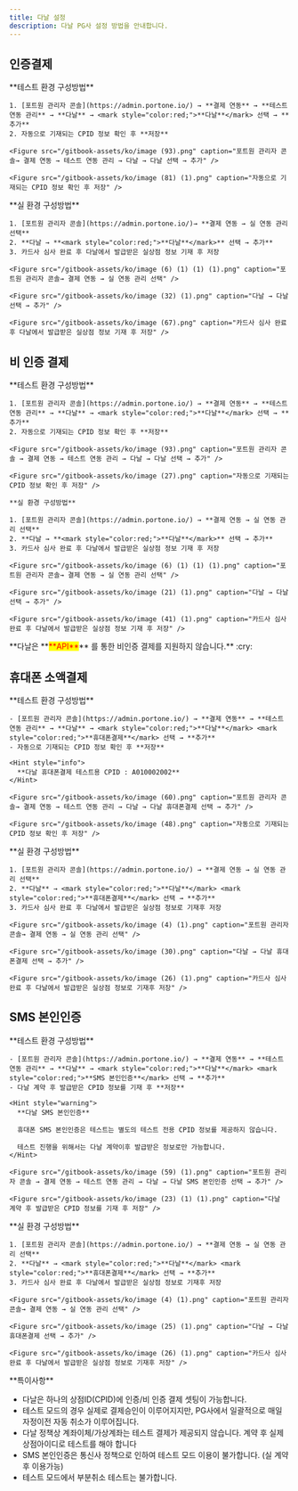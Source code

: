 ```yaml
---
title: 다날 설정
description: 다날 PG사 설정 방법을 안내합니다.
---
```



## 인증**결제**

<Tabs>
  <Tab title="테스트 결제">
    **테스트 환경 구성방법**

    1. [포트원 관리자 콘솔](https://admin.portone.io/) → **결제 연동** → **테스트 연동 관리** → **다날** → <mark style="color:red;">**다날**</mark> 선택 → **추가**
    2. 자동으로 기재되는 CPID 정보 확인 후 **저장**

    <Figure src="/gitbook-assets/ko/image (93).png" caption="포트원 관리자 콘솔→ 결제 연동 → 테스트 연동 관리 → 다날 → 다날 선택 → 추가" />

    <Figure src="/gitbook-assets/ko/image (81) (1).png" caption="자동으로 기재되는 CPID 정보 확인 후 저장" />
  </Tab>

  <Tab title="실 결제">
    **실 환경 구성방법**

    1. [포트원 관리자 콘솔](https://admin.portone.io/)→ **결제 연동 → 실 연동 관리 선택**
    2. **다날 → **<mark style="color:red;">**다날**</mark>** 선택 → 추가**
    3. 카드사 심사 완료 후 다날에서 발급받은 실상점 정보 기재 후 저장

    <Figure src="/gitbook-assets/ko/image (6) (1) (1) (1).png" caption="포트원 관리자 콘솔→ 결제 연동 → 실 연동 관리 선택" />

    <Figure src="/gitbook-assets/ko/image (32) (1).png" caption="다날 → 다날 선택 → 추가" />

    <Figure src="/gitbook-assets/ko/image (67).png" caption="카드사 심사 완료 후 다날에서 발급받은 실상점 정보 기재 후 저장" />
  </Tab>
</Tabs>

## 비 인증 결제

<Tabs>
  <Tab title="결제창 방식">
    **테스트 환경 구성방법**

    1. [포트원 관리자 콘솔](https://admin.portone.io/) → **결제 연동** → **테스트 연동 관리** → **다날** → <mark style="color:red;">**다날**</mark> 선택 → **추가**
    2. 자동으로 기재되는 CPID 정보 확인 후 **저장**

    <Figure src="/gitbook-assets/ko/image (93).png" caption="포트원 관리자 콘솔 → 결제 연동 → 테스트 연동 관리 → 다날 → 다날 선택 → 추가" />

    <Figure src="/gitbook-assets/ko/image (27).png" caption="자동으로 기재되는 CPID 정보 확인 후 저장" />

    **실 환경 구성방법**

    1. [포트원 관리자 콘솔](https://admin.portone.io/) → **결제 연동 → 실 연동 관리 선택**
    2. **다날 → **<mark style="color:red;">**다날**</mark>** 선택 → 추가**
    3. 카드사 심사 완료 후 다날에서 발급받은 실상점 정보 기재 후 저장

    <Figure src="/gitbook-assets/ko/image (6) (1) (1) (1).png" caption="포트원 관리자 콘솔→ 결제 연동 → 실 연동 관리 선택" />

    <Figure src="/gitbook-assets/ko/image (21) (1).png" caption="다날 → 다날 선택 → 추가" />

    <Figure src="/gitbook-assets/ko/image (41) (1).png" caption="카드사 심사 완료 후 다날에서 발급받은 실상점 정보 기재 후 저장" />
  </Tab>

  <Tab title="API 방식">
    **다날은 **<mark style="color:red;">**API**</mark>** 를 통한 비인증 결제를 지원하지 않습니다.** :cry:
  </Tab>
</Tabs>

## 휴대폰 소액결제

<Tabs>
  <Tab title="테스트 환경">
    **테스트 환경 구성방법**

    - [포트원 관리자 콘솔](https://admin.portone.io/) → **결제 연동** → **테스트 연동 관리** → **다날** → <mark style="color:red;">**다날**</mark> <mark style="color:red;">**휴대폰결제**</mark> 선택 → **추가**
    - 자동으로 기재되는 CPID 정보 확인 후 **저장**

    <Hint style="info">
      **다날 휴대폰결제 테스트용 CPID : A010002002**
    </Hint>

    <Figure src="/gitbook-assets/ko/image (60).png" caption="포트원 관리자 콘솔→ 결제 연동 → 테스트 연동 관리 → 다날 → 다날 휴대폰결제 선택 → 추가" />

    <Figure src="/gitbook-assets/ko/image (48).png" caption="자동으로 기재되는 CPID 정보 확인 후 저장" />
  </Tab>

  <Tab title="실 환경">
    **실 환경 구성방법**

    1. [포트원 관리자 콘솔](https://admin.portone.io/) → **결제 연동 → 실 연동 관리 선택**
    2. **다날** → <mark style="color:red;">**다날**</mark> <mark style="color:red;">**휴대폰결제**</mark> 선택 → **추가**
    3. 카드사 심사 완료 후 다날에서 발급받은 실상점 정보로 기재후 저장

    <Figure src="/gitbook-assets/ko/image (4) (1).png" caption="포트원 관리자 콘솔→ 결제 연동 → 실 연동 관리 선택" />

    <Figure src="/gitbook-assets/ko/image (30).png" caption="다날 → 다날 휴대폰결제 선택 → 추가" />

    <Figure src="/gitbook-assets/ko/image (26) (1).png" caption="카드사 심사 완료 후 다날에서 발급받은 실상점 정보로 기재후 저장" />
  </Tab>
</Tabs>

## SMS 본인인증

<Tabs>
  <Tab title="테스트 환경">
    **테스트 환경 구성방법**

    - [포트원 관리자 콘솔](https://admin.portone.io/) → **결제 연동** → **테스트 연동 관리** → **다날** → <mark style="color:red;">**다날**</mark> <mark style="color:red;">**SMS 본인인증**</mark> 선택 → **추가**
    - 다날 계약 후 발급받은 CPID 정보를 기재 후 **저장**

    <Hint style="warning">
      **다날 SMS 본인인증**

      휴대폰 SMS 본인인증은 테스트는 별도의 테스트 전용 CPID 정보를 제공하지 않습니다.

      테스트 진행을 위해서는 다날 계약이후 발급받은 정보로만 가능합니다.
    </Hint>

    <Figure src="/gitbook-assets/ko/image (59) (1).png" caption="포트원 관리자 콘솔 → 결제 연동 → 테스트 연동 관리 → 다날 → 다날 SMS 본인인증 선택 → 추가" />

    <Figure src="/gitbook-assets/ko/image (23) (1) (1).png" caption="다날 계약 후 발급받은 CPID 정보를 기재 후 저장" />
  </Tab>

  <Tab title="실 환경">
    **실 환경 구성방법**

    1. [포트원 관리자 콘솔](https://admin.portone.io/) → **결제 연동 → 실 연동 관리 선택**
    2. **다날** → <mark style="color:red;">**다날**</mark> <mark style="color:red;">**휴대폰결제**</mark> 선택 → **추가**
    3. 카드사 심사 완료 후 다날에서 발급받은 실상점 정보로 기재후 저장

    <Figure src="/gitbook-assets/ko/image (4) (1).png" caption="포트원 관리자 콘솔→ 결제 연동 → 실 연동 관리 선택" />

    <Figure src="/gitbook-assets/ko/image (25) (1).png" caption="다날 → 다날 휴대폰결제 선택 → 추가" />

    <Figure src="/gitbook-assets/ko/image (26) (1).png" caption="카드사 심사 완료 후 다날에서 발급받은 실상점 정보로 기재후 저장" />
  </Tab>
</Tabs>

<Hint style="warning">
  **특이사항**

  - 다날은 하나의 상점ID(CPID)에 인증/비 인증 결제 셋팅이 가능합니다.
  - 테스트 모드의 경우 실제로 결제승인이 이루어지지만, PG사에서 일괄적으로 매일 자정이전 자동 취소가 이루어집니다.
  - 다날 정책상 계좌이체/가상계좌는 테스트 결제가 제공되지 않습니다. 계약 후 실제 상점아이디로 테스트를 해야 합니다
  - SMS 본인인증은 통신사 정책으로 인하여 테스트 모드 이용이 불가합니다. (실 계약 후 이용가능)
  - 테스트 모드에서 부분취소 테스트는 불가합니다.
</Hint>
